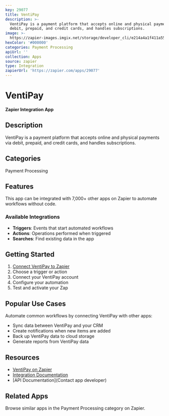```yaml
---
key: 29077
title: VentiPay
description: >-
  VentiPay is a payment platform that accepts online and physical payments via
  debit, prepaid, and credit cards, and handles subscriptions.
image: >-
  https://zapier-images.imgix.net/storage/developer_cli/e214a4a1f411a551266a72a9d5e678b9.png?auto=format%2Ccompress&ixlib=python-3.0.0&q=50
hexColor: '#000000'
categories: Payment Processing
apiUrl: ''
collection: Apps
source: zapier
type: Integration
zapierUrl: 'https://zapier.com/apps/29077'
---
```

# VentiPay

**Zapier Integration App**

## Description

VentiPay is a payment platform that accepts online and physical payments via debit, prepaid, and credit cards, and handles subscriptions.

## Categories

Payment Processing

## Features

This app can be integrated with 7,000+ other apps on Zapier to automate workflows without code.

### Available Integrations

- **Triggers**: Events that start automated workflows
- **Actions**: Operations performed when triggered
- **Searches**: Find existing data in the app

## Getting Started

1. [Connect VentiPay to Zapier](https://zapier.com/apps/29077)
2. Choose a trigger or action
3. Connect your VentiPay account
4. Configure your automation
5. Test and activate your Zap

## Popular Use Cases

Automate common workflows by connecting VentiPay with other apps:

- Sync data between VentiPay and your CRM
- Create notifications when new items are added
- Back up VentiPay data to cloud storage
- Generate reports from VentiPay data

## Resources

- [VentiPay on Zapier](https://zapier.com/apps/29077)
- [Integration Documentation](https://zapier.com/apps/29077/integrations)
- [API Documentation](Contact app developer)

## Related Apps

Browse similar apps in the Payment Processing category on Zapier.
